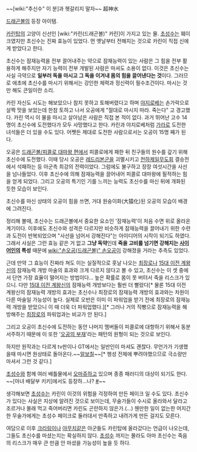 ~~[wiki:"추신수" 이 분]과 헷갈리지 말자~~
超神水


[[드래곤볼]]의 등장 아이템.

[[카린탑]]의 고양이 신선인 [wiki:"카린(드래곤볼)" 카린]이 가지고 있는 물. [[초성수]]는 훼이크였지만 초신수는 진짜 효능이 있었다. 먼 옛날부터 전해지는 것으로 카린이 직접 신에게 받았다고 한다.

초신수는 잠재능력을 전부 끌어내주는 약으로 잠재능력이 있는 사람은 그 힘을 전부 활용하게 해주지만 자기 능력이 전부 개발된 사람은 마셔도 소용이 없다. 이것은 초신수는 사실 극약으로 '''일부러 독을 마시고 그 독을 이겨내 몸의 힘을 끌어낸다는 것'''이다. 그러므로 애초에 초신수를 마시기 위해서는 강인한 체력과 정신력이 필수조건이다. 마시는 것만 해도 큰일이란 소리. 

카린 자신도 시도는 해보았으나 참지 못하고 토해버렸다고 하며 [[야지로베]]는 손가락으로 살짝 맛을 보았는데 한참 토하고 나서 오공에게 "절대로 마시지 마라. 죽는다" 고 경고했다. 카린 역시 이 물을 마시고 살아남은 사람은 직접 본 적이 없다. 과거 뛰어난 고수 14명이 초신수에 도전했다가 모두 사망했다고 한다. 카린과 야지로베처럼 [[가라]]로 도전한 녀석들은 더 있을 수도 있다. 어쨋든 제대로 도전한 사람으로서는 오공이 15명 째가 된다.

오공은 [[드래곤볼/피콜로 대마왕 편]]에서 피콜로에게 패한 뒤 친구들의 원수를 갚기 위해 초신수에 도전했다. 이때 당시 오공은 [[레드리본군]]을 괴멸시키고 [[천하제일무도회]] 결승전에서 석패하는 등 아군측 최강의 전력이었다. 그럼에도 불구하고 장장 여섯시간을 사선을 넘나들었다. 이후 초신수에 의해 잠재능력을 끌어내어 피콜로 대마왕에 필적하는 힘을 얻게 되었다. 그리고 오공의 특기인 기를 느끼는 능력도 초신수를 마신 뒤에 개화된 듯한 모습이 보인다.

초신수를 마신 상태의 오공이 힘을 쓰면, 거대 원숭이화(大猿化)된 오공의 모습이 배경에 그려진다.

정리해 볼때, 초신수는 드래곤볼에서 중요한 요소인 '잠재능력'이 처음 수면 위로 올라온 계기이다. 이후에도 초신수와 성격은 다르지만 비슷하게 잠재능력을 끌어내기 위한 수련과 도전이 반복되었으며 "사선을 넘어서 강해진다"는 아이디어의 시작이 되기도 하였다. 그래서 사실은 그런 효능 같은 거 없고 '''그냥 독약'''인데 '''죽을 고비를 넘기면 강해지는 [[사이어인]]의 특성''' 때문에 [[wiki:"손오공(드래곤볼)" 손오공]]이 강해졌을 거라는 추측도 있었다.

근데 만약 그 효능이 진짜라 쳐도 이는 실질적으로 훗날 나오는 [[최장로]]나 [[15대 이전 계왕신]]의 잠재능력 개방 마술의 효과와 크게 다르지 않다고 볼 수 있고, 초신수는 이 셋 중에서 단연 가장 효율이 떨어지는 방법이다... 높은 확률로 몸이 못 버텨서 죽을 리스크가 있으니. 다만 [[15대 이전 계왕신]]의 잠재능력 개방보다는 훨씬 더 빨랐다[* 물론 15대 이전 계왕신의 잠재능력 개방의 효과는 초신수나 최장로의 잠재능력 개방의 효과와는 차원이 다른 마술일 가능성이 높다. 실제로 오반은 이미 이 파워업을 받기 전에 최장로의 잠재능력 개방을 받았으니 이 때 더욱 더 파워업했다.][* 그러나 거의 직빵으로 잠재능력을 해방해주는 [[최장로]]의 파워업과는 비교가 안 된다.]

그리고 오공이 초신수에 도전하는 동안 나머지 멤버들이 피콜로에 대항하기 위해서 동분서주하기 때문에 이 또한 '[[오공의 부재]]'라는 패턴의 원형이 되는 것으로 보인다.

하지만 원작과는 다르게 tv판이나 GT에서는 일반인이 마셔도 괜찮다. 무언가가 기생했을때 마시면 원상태로 돌아온다.~~[[알보칠]]~~[* 행성 전체에 뿌려야했으므로 극소량만 마셔서 그런 것 같다.]

[[초성수]]와 함께 여러 배틀물에서 [[오마쥬]]하고 있으며 종종 패러디의 대상이 되기도 한다. ~~[마녀 배달부 키키]에서도 등장하...나? [http://todayhumor.co.kr/board/view.php?table=humorbest&no=122089 #]~~

생각해보면 [[초성수]]는 카린이 이것의 위험을 걱정하여 만든 페이크 일 수도 있다. 초신수가 있다는 사실은 지상에 알려진 것으로 보이는데, 무술가들이 수시로 올라와서 달라고 조르거나 몰래 먹고 죽어버리면 카린도 곤란하지 않은가.(…) 웬만한 일이 없는한 어지간한 무술가에게는 초성수 페이크로 둘러대서 만족하고 내려가게 만든 걸지도 모른다.

여담으로 이후 [[크리링]]이나 [[야무치]]같은 아군들도 카린탑에 올라갔다는 언급이 나오는데, 그들도 초신수를 마셨는지는 확실하지 않다. [[초성수]] 까지는 몰라도 아마 초신수는 죽음의 리스크가 매우 큰 만큼 안 마셨을 가능성이 높을 듯 하다.
